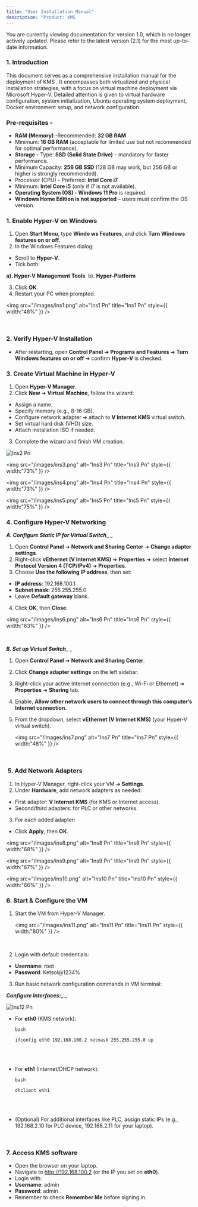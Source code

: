 ```yaml
---
title: "User Installation Manual"
description: "Product: KMS                                                                                                                                           |  Platform: Hyper-V / Bootable Media                                                                                                                                                                                                                                                                     |  Publisher: KETSOL "
---
```


<Card color="#7e0808" horizontal cta="You are currently viewing documentation for version 1.0, which is no longer actively updated. Please refer to the latest version (2.1) for the most up-to-date information.">
  You are currently viewing documentation for version 1.0, which is no longer actively updated. Please refer to the latest version (2.1) for the most up-to-date information.
</Card>

### **1. Introduction**

This document serves as a comprehensive installation manual for the deployment of KMS . It encompasses both virtualized and physical installation strategies, with a focus on virtual machine deployment via Microsoft Hyper-V. Detailed attention is given to virtual hardware configuration, system initialization, Ubuntu operating system deployment, Docker environment setup, and network configuration.

### Pre-requisites - 

- **RAM (Memory)** -Recommended: **32 GB RAM** 
- Minimum: **16 GB RAM** (acceptable for limited use but not recommended for optimal performance). 
- **Storage -** Type: **SSD (Solid State Drive)** – mandatory for faster performance. 
- Minimum Capacity: **256 GB SSD** (128 GB may work, but 256 GB or higher is strongly recommended). 
- Processor (CPU) - Preferred: **Intel Core i7** 
- Minimum: **Intel Core i5** (only if i7 is not available). 
- **Operating System (OS) - Windows 11 Pro** is required. 
- **Windows Home Edition is not supported** – users must confirm the OS version. 

### **1. Enable Hyper-V on Windows** 

1. Open **Start Menu**, type **Windo ws Features**, and click **Turn Windows features on or off**. 
2. In the Windows Features dialog: 

- Scroll to **Hyper-V**. 
- Tick both: 

**a).  Hyper-V Management Tools**                                                                            b).  **Hyper-Platform** 

3. Click **OK**. 
4. Restart your PC when prompted. 

<img
  src="/images/ins1.png"
  alt="Ins1 Pn"
  title="Ins1 Pn"
  style={{ width:"48%" }}
/>

 

### **2. Verify Hyper-V Installation**  

- After restarting, open **Control Panel** ➔ **Programs and Features** ➔ **Turn Windows features on or off** ➔ confirm **Hyper-V** is checked. 

### **3. Create Virtual Machine in Hyper-V** 

1. Open **Hyper-V Manager**. 
2. Click **New** ➔ **Virtual Machine**, follow the wizard: 

- Assign a name. 
- Specify memory (e.g., 8-16 GB). 
- Configure network adapter ➔ attach to **V Internet KMS** virtual switch. 
- Set virtual hard disk (VHD) size. 
- Attach installation ISO if needed. 

3. Complete the wizard and finish VM creation. 

![Ins2 Pn](/images/ins2.png)

<img
  src="/images/ins3.png"
  alt="Ins3 Pn"
  title="Ins3 Pn"
  style={{ width:"73%" }}
/>

<img
  src="/images/ins4.png"
  alt="Ins4 Pn"
  title="Ins4 Pn"
  style={{ width:"73%" }}
/>

<img
  src="/images/ins5.png"
  alt="Ins5 Pn"
  title="Ins5 Pn"
  style={{ width:"75%" }}
/>

### **4. Configure Hyper-V Networking**    

**_A. Configure Static IP for Virtual Switch_**\_ \_

1. Open **Control Panel** ➔ **Network and Sharing Center** ➔ **Change adapter settings**. 
2. Right-click **vEthernet (V Internet KMS)** ➔ **Properties** ➔ select **Internet Protocol Version 4 (TCP/IPv4)** ➔ **Properties**. 
3. Choose **Use the following IP address**, then set: 

- **IP address**: 192.168.100.1 
- **Subnet mask**: 255.255.255.0 
- Leave **Default gateway** blank. 

4. Click **OK**, then **Close**. 

<img
  src="/images/ins6.png"
  alt="Ins6 Pn"
  title="Ins6 Pn"
  style={{ width:"63%" }}
/>

 

**_B. Set up Virtual Switch_**\_ \_

1. Open **Control Panel** ➔ **Network and Sharing Center**. 
2. Click **Change adapter settings** on the left sidebar. 
3. Right-click your active Internet connection (e.g., Wi-Fi or Ethernet) ➔ **Properties** ➔ **Sharing** tab. 
4. Enable, **Allow other network users to connect through this computer’s Internet connection**. 
5. From the dropdown, select **vEthernet (V Internet KMS)** (your Hyper-V virtual switch). 

   <img
     src="/images/ins7.png"
     alt="Ins7 Pn"
     title="Ins7 Pn"
     style={{ width:"48%" }}
   />

    

###  **5. Add Network Adapters** 

1. In Hyper-V Manager, right-click your VM ➔ **Settings**. 
2. Under **Hardware**, add network adapters as needed: 

- First adapter: **V Internet KMS** (for KMS or Internet access). 
- Second/third adapters: for PLC or other networks. 

3. For each added adapter: 

- Click **Apply**, then **OK**. 

<img
  src="/images/ins8.png"
  alt="Ins8 Pn"
  title="Ins8 Pn"
  style={{ width:"68%" }}
/>

<img
  src="/images/ins9.png"
  alt="Ins9 Pn"
  title="Ins9 Pn"
  style={{ width:"67%" }}
/>

<img
  src="/images/ins10.png"
  alt="Ins10 Pn"
  title="Ins10 Pn"
  style={{ width:"66%" }}
/>

### **6. Start & Configure the VM** 

1. Start the VM from Hyper-V Manager. 

   <img
     src="/images/ins11.png"
     alt="Ins11 Pn"
     title="Ins11 Pn"
     style={{ width:"80%" }}
   />

    
2. Login with default credentials: 

- **Username**: root 
- **Password**: Ketsol@1234% 

3. Run basic network configuration commands in VM terminal: 

**_Configure Interfaces:_\_ \_**

![Ins12 Pn](/images/ins12.png)

- For **eth0** (KMS network): 

  ```
  bash                                                                                                                              
  
  ifconfig eth0 192.168.100.2 netmask 255.255.255.0 up 
  ```

  \
   
- For **eth1** (Internet/DHCP network): 

  ```
  bash                                                                                                                              
  
  dhclient eth1 
  ```

  \
   
- (Optional) For additional interfaces like PLC, assign static IPs (e.g., 192.168.2.10 for PLC device, 192.168.2.11 for your laptop). 

 

### **7. Access KMS software**   

- Open the browser on your laptop. 
- Navigate to [<u>http://192.168.100.2</u>](http://192.168.100.2) (or the IP you set on **eth0**). 
- Login with: 
- **Username**: admin 
- **Password**: admin 
- Remember to check **Remember Me** before signing in. 

 

 

 

 

 